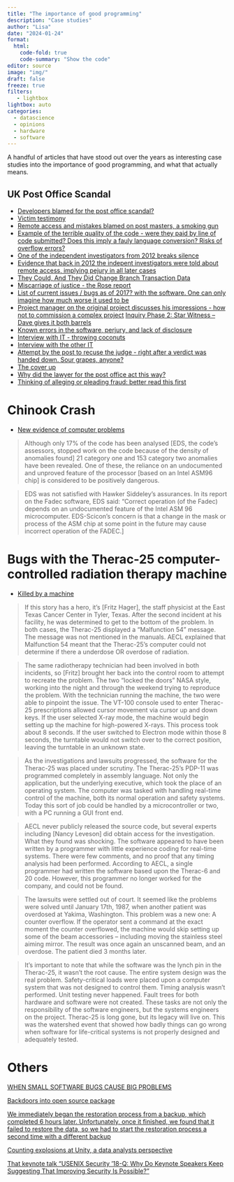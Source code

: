 ```yaml
---
title: "The importance of good programming"
description: "Case studies"
author: "Lisa"
date: "2024-01-24"
format:
  html:
    code-fold: true
    code-summary: "Show the code"
editor: source
image: "img/"
draft: false
freeze: true
filters:
   - lightbox
lightbox: auto
categories:
  - datascience
  - opinions
  - hardware
  - software
---
```


A handful of articles that have stood out over the years as interesting case studies into the importance of good programming, and what that actually means. 

## UK Post Office Scandal 

- [Developers blamed for the post office scandal?](https://www.youtube.com/watch?v=h3UIdGRBGlY) 
- [Victim testimony](https://www.postofficetrial.com/2019/01/victims-testimony.html)
- [Remote access and mistakes blamed on post masters, a smoking gun](https://www.postofficetrial.com/2019/03/the-smoking-gun.html) 
- [Example of the terrible quality of the code - were they paid by line of code submitted? Does this imply a fauly language conversion? Risks of overflow errors?](https://www.reddit.com/r/it/s/i5NE3qQgv0)
- [One of the independent investigators from 2012 breaks silence](https://www.postofficetrial.com/2019/12/second-sights-ron-warmington-breaks-his.html?m=1)
- [Evidence that back in 2012 the indepent investigators were told about remote access, implying pejury in all later cases](https://www.postofficetrial.com/2021/07/second-sight-were-told-about-remote.html?m=1)
- [They Could, And They Did Change Branch Transaction Data](https://www.postofficetrial.com/2019/03/horizon-trial-day-4-day-of-two-halves.html?m=1)
- [Miscarriage of justice - the Rose report](https://www.postofficetrial.com/2019/03/miscarriages-of-justice.html?m=1)
- [List of current issues / bugs as of 2017? with the software. One can only imagine how much worse it used to be](https://www.postofficescandal.uk/post/current-post-office-horizon-it-issues/)
- [Project manager on the original project discusses his impressions - how not to commission a complex project](https://www.postofficescandal.uk/post/how-not-to-commission-a-complex-it-project/)
[Inquiry Phase 2: Star Witness – Dave gives it both barrels](https://www.postofficescandal.uk/post/inquiry-phase-2-star-witness-dave-gives-it-both-barrels/)
- [Known errors in the software, perjury, and lack of disclosure](https://www.postofficetrial.com/2019/03/horizon-trial-day-5-he-had-loaded-gun.html)
- [Interview with IT - throwing coconuts](https://www.postofficetrial.com/2019/06/horizon-trial-day-16-that-surprises-me.html)
- [Interview with the other IT](https://www.postofficetrial.com/2019/06/horizon-trial-day-18-dr-robert.html)
- [Attempt by the post to recuse the judge - right after a verdict was handed down. Sour grapes, anyone?](https://www.postofficetrial.com/2019/04/bates-v-post-office-recusal-judgment_9.html)
- [The cover up](https://www.postofficetrial.com/2020/07/the-post-office-cover-up-part-2-they.html)
- [Why did the lawyer for the post office act this way?](https://www.postofficetrial.com/2019/03/why-did-post-office-accuse-aakash-patny.html)
- [Thinking of alleging or pleading fraud: better read this first](https://www.civillitigationbrief.com/2015/07/23/thinking-of-alleging-or-pleading-fraud-better-read-this-first/)

# Chinook Crash 

- [New evidence of computer problems](https://www.computerweekly.com/blog/Public-Sector-IT/Chinook-Mk2-we-publish-new-evidence-of-computer-problems)

>  Although only 17% of the code has been analysed [EDS, the code’s assessors, stopped work on the code because of the density of anomalies found] 21 category one and 153 category two anomalies have been revealed. One of these, the reliance on an undocumented and unproved feature of the processor [based on an Intel ASM96 chip] is considered to be positively dangerous. 

> EDS was not satisfied with Hawker Siddeley’s assurances. In its report on the Fadec software, EDS said: “Correct operation (of the Fadec) depends on an undocumented feature of the Intel ASM 96 microcomputer. EDS-Scicon’s concern is that a change in the mask or process of the ASM chip at some point in the future may cause incorrect operation of the FADEC.]


# Bugs with the Therac-25 computer-controlled radiation therapy machine

- [Killed by a machine](https://hackaday.com/2015/10/26/killed-by-a-machine-the-therac-25/)

> If this story has a hero, it’s [Fritz Hager], the staff physicist at the East Texas Cancer Center in Tyler, Texas. After the second incident at his facility, he was determined to get to the bottom of the problem. In both cases, the Therac-25 displayed a “Malfunction 54” message. The message was not mentioned in the manuals. AECL explained that Malfunction 54 meant that the Therac-25’s computer could not determine if there a underdose OR overdose of radiation.

> The same radiotherapy technician had been involved in both incidents, so [Fritz] brought her back into the control room to attempt to recreate the problem. The two “locked the doors” NASA style, working into the night and through the weekend trying to reproduce the problem. With the technician running the machine, the two were able to pinpoint the issue. The VT-100 console used to enter Therac-25 prescriptions allowed cursor movement via cursor up and down keys. If the user selected X-ray mode, the machine would begin setting up the machine for high-powered X-rays. This process took about 8 seconds. If the user switched to Electron mode within those 8 seconds, the turntable would not switch over to the correct position, leaving the turntable in an unknown state.

> As the investigations and lawsuits progressed, the software for the Therac-25 was placed under scrutiny. The Therac-25’s PDP-11 was programmed completely in assembly language. Not only the application, but the underlying executive, which took the place of an operating system. The computer was tasked with handling real-time control of the machine, both its normal operation and safety systems. Today this sort of job could be handled by a microcontroller or two, with a PC running a GUI front end.

> AECL never publicly released the source code, but several experts including [Nancy Leveson] did obtain access for the investigation. What they found was shocking. The software appeared to have been written by a programmer with little experience coding for real-time systems. There were few comments, and no proof that any timing analysis had been performed. According to AECL, a single programmer had written the software based upon the Therac-6 and 20 code. However, this programmer no longer worked for the company, and could not be found.

> The lawsuits were settled out of court. It seemed like the problems were solved until January 17th, 1987, when another patient was overdosed at Yakima, Washington. This problem was a new one: A counter overflow. If the operator sent a command at the exact moment the counter overflowed, the machine would skip setting up some of the beam accessories – including moving the stainless steel aiming mirror. The result was once again an unscanned beam, and an overdose. The patient died 3 months later.

> It’s important to note that while the software was the lynch pin in the Therac-25, it wasn’t the root cause. The entire system design was the real problem. Safety-critical loads were placed upon a computer system that was not designed to control them. Timing analysis wasn’t performed. Unit testing never happened. Fault trees for both hardware and software were not created. These tasks are not only the responsibility of the software engineers, but the systems engineers on the project. Therac-25 is long gone, but its legacy will live on. This was the watershed event that showed how badly things can go wrong when software for life-critical systems is not properly designed and adequately tested.

# Others

[WHEN SMALL SOFTWARE BUGS CAUSE BIG PROBLEMS](https://blog.grio.com/2021/07/when-small-software-bugs-cause-big-problems.html)

[Backdoors into open source package](https://arstechnica.com/security/2024/03/backdoor-found-in-widely-used-linux-utility-breaks-encrypted-ssh-connections/)

[We immediately began the restoration process from a backup, which completed 6 hours later. Unfortunately, once it finished, we found that it failed to restore the data, so we had to start the restoration process a second time with a different backup](https://resend.com/blog/incident-report-for-february-21-2024)

[Counting explosions at Unity, a data analysts perspective](https://counting.substack.com/p/counting-explosions-at-unity?utm_source=substack&publication_id=27849&post_id=137046759&utm_medium=email&utm_content=share&utm_campaign=email-share&triggerShare=true&isFreemail=true&r=yxnx)

[That keynote talk "USENIX Security '18-Q: Why Do Keynote Speakers Keep Suggesting That Improving Security Is Possible?"](https://www.youtube.com/watch?v=ajGX7odA87k) 

